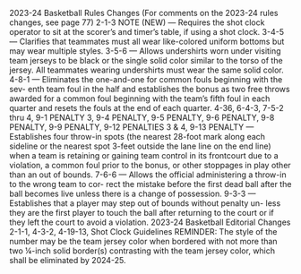 2023-24 Basketball Rules Changes (For comments on the 2023-24 rules changes, see page 77) 2-1-3 NOTE (NEW) — Requires the shot clock operator to sit at the scorer’s and timer’s table, if using a shot clock. 3-4-5 — Clarifies that teammates must all wear like-colored uniform bottoms but may wear multiple styles. 3-5-6 — Allows undershirts worn under visiting team jerseys to be black or the single solid color similar to the torso of the jersey. All teammates wearing undershirts must wear the same solid color. 4-8-1 — Eliminates the one-and-one for common fouls beginning with the sev- enth team foul in the half and establishes the bonus as two free throws awarded for a common foul beginning with the team’s fifth foul in each quarter and resets the fouls at the end of each quarter. 4-36, 6-4-3, 7-5-2 thru 4, 9-1 PENALTY 3, 9-4 PENALTY, 9-5 PENALTY, 9-6 PENALTY, 9-8 PENALTY, 9-9 PENALTY, 9-12 PENALTIES 3 & 4, 9-13 PENALTY — Establishes four throw-in spots (the nearest 28-foot mark along each sideline or the nearest spot 3-feet outside the lane line on the end line) when a team is retaining or gaining team control in its frontcourt due to a violation, a common foul prior to the bonus, or other stoppages in play other than an out of bounds. 7-6-6 — Allows the official administering a throw-in to the wrong team to cor- rect the mistake before the first dead ball after the ball becomes live unless there is a change of possession. 9-3-3 — Establishes that a player may step out of bounds without penalty un- less they are the first player to touch the ball after returning to the court or if they left the court to avoid a violation. 2023-24 Basketball Editorial Changes 2-1-1, 4-3-2, 4-19-13, Shot Clock Guidelines REMINDER: The style of the number may be the team jersey color when bordered with not more than two ¼-inch solid border(s) contrasting with the team jersey color, which shall be eliminated by 2024-25.